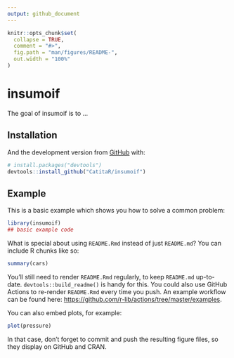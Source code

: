 ```yaml
---
output: github_document
---
```


<!-- README.md is generated from README.Rmd. Please edit that file -->

```r
knitr::opts_chunk$set(
  collapse = TRUE,
  comment = "#>",
  fig.path = "man/figures/README-",
  out.width = "100%"
)
```

# insumoif

<!-- badges: start -->
<!-- badges: end -->

The goal of insumoif is to ...

## Installation

<!-- You can install the released version of insumoif from [CRAN](https://CRAN.R-project.org) with: -->

<!-- ``` r -->
<!-- install.packages("insumoif") -->
<!-- ``` -->

And the development version from [GitHub](https://github.com/) with:

``` r
# install.packages("devtools")
devtools::install_github("CatitaR/insumoif")
```

## Example

This is a basic example which shows you how to solve a common problem:

```r
library(insumoif)
## basic example code
```

What is special about using `README.Rmd` instead of just `README.md`? You can include R chunks like so:

```r
summary(cars)
```

You'll still need to render `README.Rmd` regularly, to keep `README.md` up-to-date. `devtools::build_readme()` is handy for this. You could also use GitHub Actions to re-render `README.Rmd` every time you push. An example workflow can be found here: <https://github.com/r-lib/actions/tree/master/examples>.

You can also embed plots, for example:

```r
plot(pressure)
```

In that case, don't forget to commit and push the resulting figure files, so they display on GitHub and CRAN.
